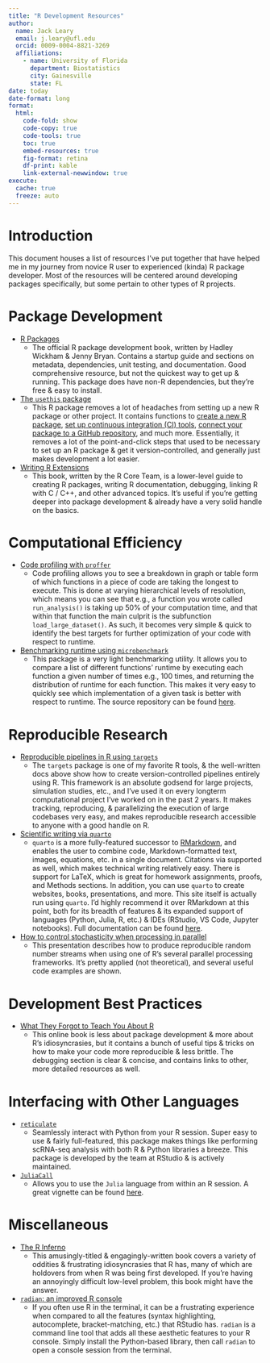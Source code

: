 ```yaml
---
title: "R Development Resources"
author:
  name: Jack Leary
  email: j.leary@ufl.edu
  orcid: 0009-0004-8821-3269
  affiliations:
    - name: University of Florida
      department: Biostatistics 
      city: Gainesville
      state: FL
date: today
date-format: long
format:
  html:
    code-fold: show
    code-copy: true
    code-tools: true
    toc: true
    embed-resources: true
    fig-format: retina
    df-print: kable
    link-external-newwindow: true
execute: 
  cache: true
  freeze: auto
---
```


# Introduction 

This document houses a list of resources I've put together that have helped me in my journey from novice R user to experienced (kinda) R package developer. Most of the resources will be centered around developing packages specifically, but some pertain to other types of R projects. 

# Package Development 

- [R Packages](https://r-pkgs.org)
  - The official R package development book, written by Hadley Wickham & Jenny Bryan. Contains a startup guide and sections on metadata, dependencies, unit testing, and documentation. Good comprehensive resource, but not the quickest way to get up & running. This package does have non-R dependencies, but they're free & easy to install.  

- [The `usethis` package](https://usethis.r-lib.org)
  - This R package removes a lot of headaches from setting up a new R package or other project. It contains functions to [create a new R package](https://usethis.r-lib.org/reference/create_package.html), [set up continuous integration (CI) tools](https://usethis.r-lib.org/reference/index.html#continuous-integration), [connect your package to a GitHub repository](https://usethis.r-lib.org/reference/use_github.html), and much more. Essentially, it removes a lot of the point-and-click steps that used to be necessary to set up an R package & get it version-controlled, and generally just makes development a lot easier. 
  
- [Writing R Extensions](https://colinfay.me/writing-r-extensions/index.html)
  - This book, written by the R Core Team, is a lower-level guide to creating R packages, writing R documentation, debugging, linking R with C / C++, and other advanced topics. It's useful if you're getting deeper into package development & already have a very solid handle on the basics. 

# Computational Efficiency 

- [Code profiling with `proffer`](https://r-prof.github.io/proffer/)
  - Code profiling allows you to see a breakdown in graph or table form of which functions in a piece of code are taking the longest to execute. This is done at varying hierarchical levels of resolution, which means you can see that e.g., a function you wrote called `run_analysis()` is taking up 50% of your computation time, and that within that function the main culprit is the subfunction `load_large_dataset()`. As such, it becomes very simple & quick to identify the best targets for further optimization of your code with respect to runtime. 
  
- [Benchmarking runtime using `microbenchmark`](https://www.statology.org/r-microbenchmark/)
  - This package is a very light benchmarking utility. It allows you to compare a list of different functions' runtime by executing each function a given number of times e.g., 100 times, and returning the distribution of runtime for each function. This makes it very easy to quickly see which implementation of a given task is better with respect to runtime. The source repository can be found [here](https://github.com/joshuaulrich/microbenchmark). 

# Reproducible Research 

- [Reproducible pipelines in R using `targets`](https://docs.ropensci.org/targets/)
  - The `targets` package is one of my favorite R tools, & the well-written docs above show how to create version-controlled pipelines entirely using R. This framework is an absolute godsend for large projects, simulation studies, etc., and I've used it on every longterm computational project I've worked on in the past 2 years. It makes tracking, reproducing, & parallelizing the execution of large codebases very easy, and makes reproducible research accessible to anyone with a good handle on R.  
  
- [Scientific writing via `quarto`](https://quarto.org/docs/get-started/authoring/rstudio.html)
  - `quarto` is a more fully-featured successor to [RMarkdown](https://bookdown.org/yihui/bookdown/), and enables the user to combine code, Markdown-formatted text, images, equations, etc. in a single document. Citations via supported as well, which makes technical writing relatively easy. There is support for LaTeX, which is great for homework assignments, proofs, and Methods sections. In addition, you can use `quarto` to create websites, books, presentations, and more. This site itself is actually run using `quarto`. I'd highly recommend it over RMarkdown at this point, both for its breadth of features & its expanded support of languages (Python, Julia, R, etc.) & IDEs (RStudio, VS Code, Jupyter notebooks). Full documentation can be found [here](https://quarto.org/docs/reference/). 
  
- [How to control stochasticity when processing in parallel](https://s3.amazonaws.com/assets.datacamp.com/production/course_6245/slides/chapter4.pdf)
  - This presentation describes how to produce reproducible random number streams when using one of R's several parallel processing frameworks. It's pretty applied (not theoretical), and several useful code examples are shown. 

# Development Best Practices

- [What They Forgot to Teach You About R](https://rstats.wtf/index.html)
  - This online book is less about package development & more about R's idiosyncrasies, but it contains a bunch of useful tips & tricks on how to make your code more reproducible & less brittle. The debugging section is clear & concise, and contains links to other, more detailed resources as well. 
  
# Interfacing with Other Languages
- [`reticulate`](https://rstudio.github.io/reticulate/)
  - Seamlessly interact with Python from your R session. Super easy to use & fairly full-featured, this package makes things like performing scRNA-seq analysis with both R & Python libraries a breeze. This package is developed by the team at RStudio & is actively maintained. 

- [`JuliaCall`](https://github.com/cran/JuliaCall)
  - Allows you to use the `Julia` language from within an R session. A great vignette can be found [here](https://hwborchers.github.io/). 

# Miscellaneous 

- [The R Inferno](https://www.burns-stat.com/pages/Tutor/R_inferno.pdf)
  - This amusingly-titled & engagingly-written book covers a variety of oddities & frustrating idiosyncrasies that R has, many of which are holdovers from when R was being first developed. If you're having an annoyingly difficult low-level problem, this book might have the answer. 

- [`radian`: an improved R console](https://github.com/randy3k/radian)
  - If you often use R in the terminal, it can be a frustrating experience when compared to all the features (syntax highlighting, autocomplete, bracket-matching, etc.) that RStudio has. `radian` is a command line tool that adds all these aesthetic features to your R console. Simply install the Python-based library, then call `radian` to open a console session from the terminal. 
